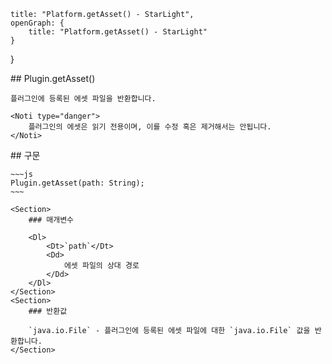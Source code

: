     title: "Platform.getAsset() - StarLight",
    openGraph: {
        title: "Platform.getAsset() - StarLight"
    }
}

<Section>
    ## Plugin.getAsset()

    플러그인에 등록된 에셋 파일을 반환합니다.

    <Noti type="danger">
        플러그인의 에셋은 읽기 전용이며, 이를 수정 혹은 제거해서는 안됩니다.
    </Noti>
</Section>
<Section>
    ## 구문

    ~~~js
    Plugin.getAsset(path: String);
    ~~~

    <Section>
        ### 매개변수

        <Dl>
            <Dt>`path`</Dt>
            <Dd>
                에셋 파일의 상대 경로
            </Dd>
        </Dl>
    </Section>
    <Section>
        ### 반환값

        `java.io.File` - 플러그인에 등록된 에셋 파일에 대한 `java.io.File` 값을 반환합니다.
    </Section>
</Section>